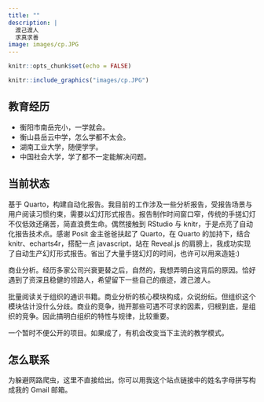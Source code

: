 ```yaml
---
title: ""
description: |
  渡己渡人 
  求真求善	
image: images/cp.JPG
---
```


```r
knitr::opts_chunk$set(echo = FALSE)
```

```r
knitr::include_graphics("images/cp.JPG")
```

## 教育经历

-   衡阳市南岳完小，一学就会。
-   衡山县岳云中学，怎么学都不太会。
-   湖南工业大学，随便学学。
-   中国社会大学，学了都不一定能解决问题。

## 当前状态

基于 Quarto，构建自动化报告。我目前的工作涉及一些分析报告，受报告场景与用户阅读习惯约束，需要以幻灯形式报告。报告制作时间窗口窄，传统的手搓幻灯不仅低效还痛苦，简直浪费生命。偶然接触到 RStudio 与 knitr，于是点亮了自动化报告技术点。感谢 Posit 金主爸爸扶起了 Quarto，在 Quarto 的加持下，结合 knitr、echarts4r，搭配一点 javascript，站在 Reveal.js 的肩膀上，我成功实现了自动生产幻灯形式报告。省出了大量手搓幻灯的时间，也许可以用来造娃:)

商业分析。经历多家公司兴衰更替之后，自然的，我想弄明白这背后的原因。恰好遇到了资深且稳健的领路人，希望留下一些自己的痕迹，渡己渡人。

批量阅读关于组织的通识书籍。商业分析的核心模块构成，众说纷纭。但组织这个模块估计没什么分歧。商业的竞争，抛开那些可遇不可求的因素，归根到底，是组织的竞争。因此搞明白组织的特性与规律，比较重要。

一个暂时不便公开的项目。如果成了，有机会改变当下主流的教学模式。

## 怎么联系

为躲避网路爬虫，这里不直接给出。你可以用我这个站点链接中的姓名字母拼写构成我的 Gmail 邮箱。
